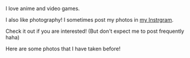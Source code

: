 I love anime and video games.

I also like photography! I sometimes post my photos in <ins>[my Instrgram](https://www.instagram.com/shamaku_photo?igsh=OG5ybnF6aWNlZm1s)</ins>.

Check it out if you are interested! (But don't expect me to post frequently haha)

Here are some photos that I have taken before!
